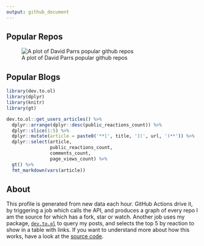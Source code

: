 ```yaml
---
output: github_document
---
```


## Popular Repos

![A plot of David Parrs popular github repos](https://github.com/daveparr/daveparr/blob/main/graph.png)

## Popular Blogs

```r
library(dev.to.ol)
library(dplyr)
library(knitr)
library(gt)

dev.to.ol::get_users_articles() %>%
  dplyr::arrange(dplyr::desc(public_reactions_count)) %>%
  dplyr::slice(1:5) %>%
  dplyr::mutate(article = paste0('**[', title, '](', url, ')**')) %>%
  dplyr::select(article,
                public_reactions_count,
                comments_count,
                page_views_count) %>%
  gt() %>% 
  fmt_markdown(vars(article))
```

## About

This profile is generated from new data each hour. GitHub Actions drive it, by triggering a job which calls the API, and produces a graph of every repo I am the source for which has a fork, star or watch. Another job uses my package, [`dev.to.ol`](https://github.com/DaveParr/dev.to.ol) to query my posts, and selects the top 5 by reaction to show in a table with links. If you want to understand more about how this works, have a look at the [source code](https://github.com/DaveParr/DaveParr).